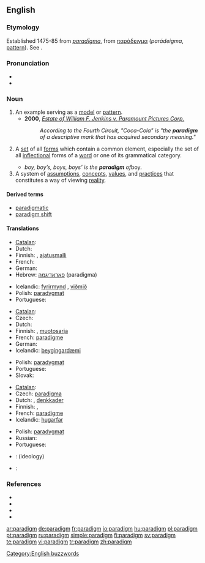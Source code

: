 {{was wotd|2006|June|13}}
==English==

===Etymology===
Established 1475-85 from {{LL.}} ''[[paradigma|paradīgma]]'', from {{Gr.}} [[παράδειγμα]] (''parádeigma'', [[pattern]]). See {{pie|deik-}}.

===Pronunciation===
* {{IPA|/ˈpær.ə.daɪm/}}
* {{audio|en-us-paradigm.ogg|Audio (US)}}

===Noun===
{{en-noun}}

# An example serving as a [[model]] or [[pattern]].
#* '''2000''', ''[[s:Estate of William F. Jenkins v. Paramount Pictures Corp.|Estate of William F. Jenkins v. Paramount Pictures Corp.]]''
#*: ''According to the Fourth Circuit, "Coca-Cola" is "the '''paradigm''' of a descriptive mark that has acquired secondary meaning."''
# {{context|linguistics}} A [[set]] of all [[form]]s which contain a common element, especially the set of all [[inflection]]al forms of a [[word]] or one of its grammatical category.
#* ''boy, boy’s, boys, boys’ is the '''paradigm''' of ''boy''.''
# A system of [[assumption]]s, [[concept]]s, [[value]]s, and [[practice]]s that constitutes a way of viewing [[reality]].

====Derived terms====
* [[paradigmatic]]
* [[paradigm shift]]

====Translations====
{{trans-top|model or example}}
* [[Catalan]]: {{t-|ca|paradigma|m}}
* Dutch: {{t+|nl|paradigma|n}}
* Finnish: {{t+|fi|paradigma}}, [[ajatusmalli]]
* French: {{t+|fr|paradigme|m}}
* German: {{t+|de|Paradigma|n}}
* Hebrew: [[פאראדיגמה]] (paradigma) {{f}}
{{trans-mid}}
* Icelandic: [[fyrirmynd]] {{f}}, [[viðmið]] {{n}}
* Polish: [[paradygmat]] {{m}}
* Portuguese: {{t+|pt|paradigma|m}}
{{trans-bottom}}

{{trans-top|grammatical inflections}}
* [[Catalan]]: {{t-|ca|paradigma|m}}
* Czech: {{t-|cs|vzor|m}}
* Dutch: {{t+|nl|paradigma|n}}
* Finnish: {{t+|fi|paradigma}}, [[muotosarja]]
* French: [[paradigme]] {{m}}
* German: {{t+|de|Paradigma|n}}
* Icelandic: [[beygingardæmi]] {{n}}
{{trans-mid}}
* Polish: [[paradygmat]] {{m}}
* Portuguese: {{t+|pt|paradigma|m}}
* Slovak: {{t-|sk|vzor|m}}
{{trans-bottom}}

{{trans-top|way of thinking}}
* [[Catalan]]: {{t-|ca|paradigma|m}}
* Czech: [[paradigma]] {{f}}
* Dutch: {{t+|nl|paradigma|n}}, [[denkkader]]
* Finnish: {{t+|fi|paradigma}}, {{t-|fi|maailmankatsomus}}
* French: [[paradigme]] {{m}}
* Icelandic: [[hugarfar]] {{n}}
{{trans-mid}}
* Polish: [[paradygmat]] {{m}}
* Russian: {{t+|ru|парадигма|f|tr=paradígma|sc=Cyrl}}
* Portuguese: {{t+|pt|paradigma|m}}
{{trans-bottom}}

{{checktrans}}
{{trans-top|Translations to be categorized}}
* {{ttbc|Slovak}}: {{t-|sk|paradigma|f}} (ideology)
* {{ttbc|Spanish}}: {{t-|es|paradigma|m}}
{{trans-bottom}}

===References===
* {{pedialite|Paradigm}}
* {{R:American Heritage 2000|paradigm}}
* {{R:Dictionary.com|paradigm}}
* {{R:WordNet 2003|paradigm}}

[[Category:English buzzwords]]

[[ar:paradigm]]
[[de:paradigm]]
[[fr:paradigm]]
[[io:paradigm]]
[[hu:paradigm]]
[[pl:paradigm]]
[[pt:paradigm]]
[[ru:paradigm]]
[[simple:paradigm]]
[[fi:paradigm]]
[[sv:paradigm]]
[[te:paradigm]]
[[vi:paradigm]]
[[tr:paradigm]]
[[zh:paradigm]]